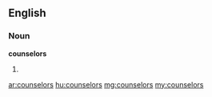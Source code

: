 ==English==
===Noun===
'''counselors'''
# {{plural of|[[counselor]]}}

[[ar:counselors]]
[[hu:counselors]]
[[mg:counselors]]
[[my:counselors]]